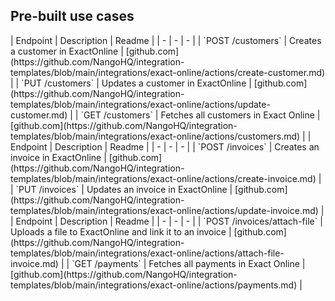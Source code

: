 
## Pre-built use cases

<AccordionGroup>


<Accordion title="Customers">
| Endpoint | Description | Readme |
| - | - | - |
| `POST /customers` | Creates a customer in ExactOnline | [github.com](https://github.com/NangoHQ/integration-templates/blob/main/integrations/exact-online/actions/create-customer.md) |
| `PUT /customers` | Updates a customer in ExactOnline | [github.com](https://github.com/NangoHQ/integration-templates/blob/main/integrations/exact-online/actions/update-customer.md) |
| `GET /customers` | Fetches all customers in Exact Online | [github.com](https://github.com/NangoHQ/integration-templates/blob/main/integrations/exact-online/actions/customers.md) |
</Accordion>


<Accordion title="Invoices">
| Endpoint | Description | Readme |
| - | - | - |
| `POST /invoices` | Creates an invoice in ExactOnline | [github.com](https://github.com/NangoHQ/integration-templates/blob/main/integrations/exact-online/actions/create-invoice.md) |
| `PUT /invoices` | Updates an invoice in ExactOnline | [github.com](https://github.com/NangoHQ/integration-templates/blob/main/integrations/exact-online/actions/update-invoice.md) |
</Accordion>


<Accordion title="Others">
| Endpoint | Description | Readme |
| - | - | - |
| `POST /invoices/attach-file` | Uploads a file to ExactOnline and link it to an invoice | [github.com](https://github.com/NangoHQ/integration-templates/blob/main/integrations/exact-online/actions/attach-file-invoice.md) |
| `GET /payments` | Fetches all payments in Exact Online | [github.com](https://github.com/NangoHQ/integration-templates/blob/main/integrations/exact-online/actions/payments.md) |
</Accordion>

</AccordionGroup>
